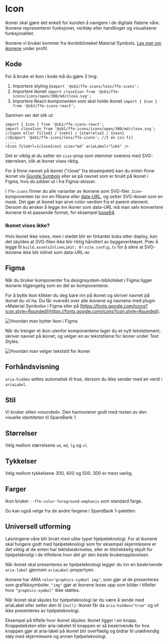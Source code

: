 
<Meta of={IconStories} />

# Icon

Ikoner skal gjøre det enkelt for kunden å navigere i de digitale flatene våre. Ikonene representerer funksjoner, verktøy eller handlinger og visualiserer funksjonalitet.

Ikonene vi bruker kommer fra ikonbiblioteket Material Symbols. [Les mer om ikonene](https://design.sparebank1.no/profil/ikoner/) under profil.

<InstallImport packageName="@sb1/ffe-icons-react" dependencies={dependencies} />

## Kode
For å bruke et ikon i kode må du gjøre 3 ting: 
1. Importere styling `@import '@sb1/ffe-icons/less/ffe-icons';`
2. Importere ikonet `import closeIcon from '@sb1/ffe-icons/icons/open/300/md/close.svg';`
3. Importere React-komponenten som skal holde ikonet `import { Icon } from '@sb1/ffe-icons-react';`

Sammen ser det slik ut:
```
import { Icon } from '@sb1/ffe-icons-react';
import closeIcon from '@sb1/ffe-icons/icons/open/300/md/close.svg'; //{open eller filled} / {vekt} / {størrelse} / {navn}
//@import '@sb1/ffe-icons/less/ffe-icons'; //I en css-fil 
.....
<Icon fileUrl={closeIcon} size="md" ariaLabel="lukk" />
```
Det er viktig at du setter en `size`-prop som stemmer overens med SVG-størrelsen, slik at ikonet vises riktig.

For å finne navnet på ikonet ("close" fra eksempelet) kan du enten finne ikonet via [Google Symbols](https://fonts.google.com/icons) eller se på navnet som er brukt på 
ikonet i Figma, hvis du jobber ut i fra Figma-skisser.<br/>

I `ffe-icons` finner du alle varianter av ikonene som SVG-filer. 
`Icon`-komponenten tar inn en filbane eller [data-URL](https://developer.mozilla.org/en-US/docs/Web/HTTP/Basics_of_HTTP/Data_URLs), og setter SVG-ikonet som en mask. 
Det gjør at ikonet kan arve color-verdien fra et parent-element. Dersom du ønsker å legge inn ikoner som data-URL må man selv konvertere 
ikonene til et passende format, for eksempel [base64](https://developer.mozilla.org/en-US/docs/Glossary/Base64).

### Ikonet vises ikke?

Hvis ikonet ikke vises, men i stedet blir en firkantet boks etter deploy, kan det skyldes at SVG-filen ikke blir 
riktig håndtert av byggeverktøyet. Prøv å legge til `build.assetsInlineLimit: 0` i `vite.config.ts` 
for å sikre at SVG-ikonene ikke blir inlinet som data-URL-er.


## Figma

Når du bruker komponenter fra designsystem-biblioteket i Figma ligger ikonene tilgjengelig som en del av komponentene.

For å bytte ikon klikker du deg bare inn på ikonet og skriver navnet på ikonet du vil ha. Du får oversikt over alle ikonene og navnene med plugin «Material Symbols»
i Figma eller på [https://fonts.google.com/icons?icon.style=Rounded](https://fonts.google.com/icons?icon.style=Rounded).

<img src={bytteIkonSrc} alt="Hvordan man bytter ikon i Figma" />

Når du trenger et ikon utenfor komponentene lager du et nytt tekstelement, skriver navnet på ikonet, og velger en av tekststilene for ikoner under Text Styles.

<img src={velgerTextStilSrc} alt="Hvordan man velger tekststil for ikoner" />

## Forhåndsvisning
`aria-hidden` settes automatisk til true, dersom du ikke sender med en verdi i `ariaLabel`.

<Canvas of={IconStories.Standard} />
<Controls of={IconStories.Standard} />

## Stil

Vi bruker stilen «rounded». Den harmonerer godt med resten av den visuelle identiteten til SpareBank 1.

## Størrelser

Velg mellom størrelsene `sm`, `md`, `lg` og `xl`.

<Canvas of={IconStories.Sizes} />

## Tykkelser

Velg mellom tykkelsene 300, 400 og 500. 300 er mest vanlig. 

<Canvas of={IconStories.Weights} />

## Farger

Ikon bruker `--ffe-color-foreground-emphasis` som standard farge.

Du kan også velge fra de andre fargene i SpareBank 1-paletten.

## Universell utforming

Løsningene våre blir brukt med ulike typer hjelpeteknologi. For at ikonene skal fungere godt med hjelpeteknologi som for
eksempel skjermlesere er det viktig at de enten har tektsbeskrivelse, eller er tilstrekkelig skjult for hjelpeteknolgi i
de tilfellene hvor det gir den beste brukeropplevelsen.

Når ikonet skal presenteres av hjelpeteknologi legger du inn en beskrivende `aria-label` gjennom `ariaLabel`-propertyen.

Ikonene har ARIA `role="graphics-symbol img"`, som gjør at de presenteres som grafikksymboler. `"img"` gjør at ikonene leses
opp som bilder i tilfeller hvor `"graphics-symbol"` ikke støttes.

Når ikonet skal skjules for hjelpeteknologi lar du være å sende med ariaLabel eller setter den til `{null}`·
Ikonet får da `aria-hidden="true"` og vil ikke presenteres av hjelpeteknologi.

Eksempel på tilfelle hvor ikonet skjules: Ikonet ligger i en knapp. Knappeteksten eller aria-labelet til knappen er så
beskrivende for hva knappen gjør at aria-label på ikonet blir overflødig og bidrar til unødvendig støy med skjermlesere
og annen hjelpeteknologi.

<Canvas of={IconStories.UniversellUtforming} />
